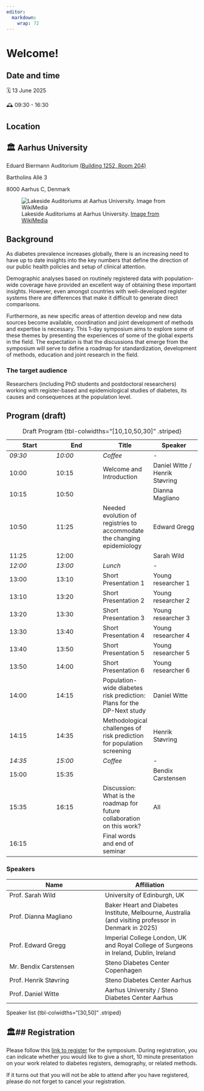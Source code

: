 ```yaml
---
editor: 
  markdown: 
    wrap: 72
---
```


# Welcome!

## Date and time

::: callout-note
🗓 13 June 2025

🕰️ 09:30 - 16:30
:::

## Location

::: {.callout-note icon="false"}
## 🏛️ Aarhus University

Eduard Biermann Auditorium [(Building 1252, Room
204)](https://www.au.dk/om/organisation/find-au/bygningskort/)

Bartholins Allé 3

8000 Aarhus C, Denmark

![Lakeside Auditoriums at Aarhus University. [Image from
WikiMedia](https://commons.wikimedia.org/wiki/File:S%C3%B8auditorierne_(maj_01).jpg)](/images/søauditorierne.jpg){#fig-auditoriums}
:::

## Background

As diabetes prevalence increases globally, there is an increasing need
to have up to date insights into the key numbers that define the
direction of our public health policies and setup of clinical attention.

Demographic analyses based on routinely registered data with
population-wide coverage have provided an excellent way of obtaining
these important insights. However, even amongst countries with
well-developed register systems there are differences that make it
difficult to generate direct comparisons.

Furthermore, as new specific areas of attention develop and new data
sources become available, coordination and joint development of methods
and expertise is necessary. This 1-day symposium aims to explore some of
these themes by presenting the experiences of some of the global experts
in the field. The expectation is that the discussions that emerge from
the symposium will serve to define a roadmap for standardization,
development of methods, education and joint research in the field.

### The target audience

Researchers (including PhD students and postdoctoral researchers)
working with register-based and epidemiological studies of diabetes, its
causes and consequences at the population level.

## Program (draft)

| Start | End | Title | Speaker |
|----|----|----|----|
| *09:30* | *10:00* | *Coffee* | *-* |
| 10:00 | 10:15 | Welcome and Introduction | Daniel Witte / Henrik Støvring |
| 10:15 | 10:50 |  | Dianna Magliano |
| 10:50 | 11:25 | Needed evolution of registries to accommodate the changing epidemiology | Edward Gregg |
| 11:25 | 12:00 |  | Sarah Wild |
| *12:00* | *13:00* | *Lunch* | *-* |
| 13:00 | 13:10 | Short Presentation 1 | Young researcher 1 |
| 13:10 | 13:20 | Short Presentation 2 | Young researcher 2 |
| 13:20 | 13:30 | Short Presentation 3 | Young researcher 3 |
| 13:30 | 13:40 | Short Presentation 4 | Young researcher 4 |
| 13:40 | 13:50 | Short Presentation 5 | Young researcher 5 |
| 13:50 | 14:00 | Short Presentation 6 | Young researcher 6 |
| 14:00 | 14:15 | Population-wide diabetes risk prediction: Plans for the DP-Next study | Daniel Witte |
| 14:15 | 14:35 | Methodological challenges of risk prediction for population screening | Henrik Støvring |
| *14:35* | *15:00* | *Coffee* | *-* |
| 15:00 | 15:35 |  | Bendix Carstensen |
| 15:35 | 16:15 | Discussion: What is the roadmap for future collaboration on this work? | All |
| 16:15 |  | Final words and end of seminar |  |

: Draft Program {tbl-colwidths="\[10,10,50,30\]" .striped}

### Speakers

| Name | Affiliation |
|----|----|
| Prof. Sarah Wild | University of Edinburgh, UK |
| Prof. Dianna Magliano | Baker Heart and Diabetes Institute, Melbourne, Australia (and visiting professor in Denmark in 2025) |
| Prof. Edward Gregg | Imperial College London, UK and Royal College of Surgeons in Ireland, Dublin, Ireland |
| Mr. Bendix Carstensen | Steno Diabetes Center Copenhagen |
| Prof. Henrik Støvring | Steno Diabetes Center Aarhus |
| Prof. Daniel Witte | Aarhus University / Steno Diabetes Center Aarhus |

Speaker list {tbl-colwidths="\[30,50\]" .striped}

::: {.callout-caution icon="false"}
## 🏛️## Registration

Please follow this [link to
register](https://rm.plan2learn.dk/kursusvalg.aspx?id=133889) for the
symposium. During registration, you can indicate whether you would like
to give a short, 10 minute presentation on your work related to diabetes
registers, demography, or related methods.

If it turns out that you will not be able to attend after you have
registered, please do not forget to cancel your registration.
:::
